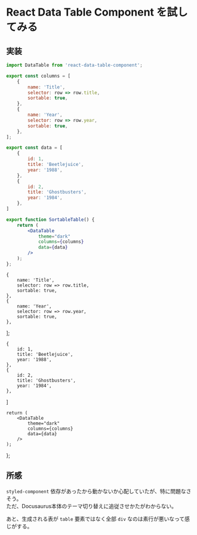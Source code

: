# React Data Table Component を試してみる

## 実装

```jsx
import DataTable from 'react-data-table-component';

export const columns = [
    {
        name: 'Title',
        selector: row => row.title,
        sortable: true,
    },
    {
        name: 'Year',
        selector: row => row.year,
        sortable: true,
    },
];

export const data = [
    {
        id: 1,
        title: 'Beetlejuice',
        year: '1988',
    },
    {
        id: 2,
        title: 'Ghostbusters',
        year: '1984',
    },
]

export function SortableTable() {
    return (
        <DataTable
            theme="dark"
            columns={columns}
            data={data}
        />
    );
};

```


    {
        name: 'Title',
        selector: row => row.title,
        sortable: true,
    },
    {
        name: 'Year',
        selector: row => row.year,
        sortable: true,
    },
];

    {
        id: 1,
        title: 'Beetlejuice',
        year: '1988',
    },
    {
        id: 2,
        title: 'Ghostbusters',
        year: '1984',
    },
]

    return (
        <DataTable
            theme="dark"
            columns={columns}
            data={data}
        />
    );
};

<SortableTable />

## 所感

`styled-component` 依存があったから動かないか心配していたが、特に問題なさそう。  
ただ、Docusaurus本体のテーマ切り替えに追従させかたがわからない。

あと、生成される表が `table` 要素ではなく全部 `div` なのは素行が悪いなって感じがする。
